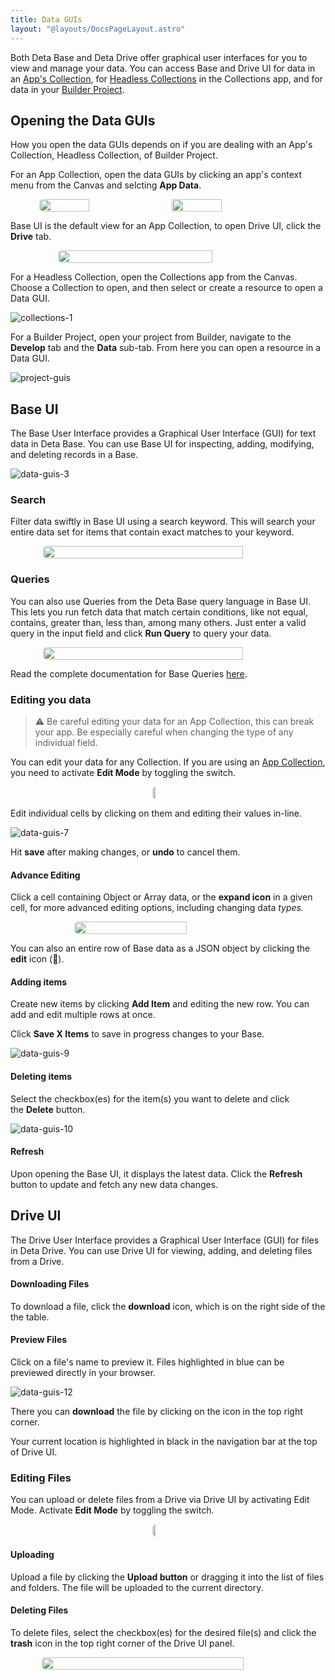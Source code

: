 ```yaml
---
title: Data GUIs
layout: "@layouts/DocsPageLayout.astro"
---
```



Both Deta Base and Deta Drive offer graphical user interfaces for you to view and manage your data. You can access Base and Drive UI for data in an [App's Collection](/docs/en/use/your-data/collections#app-collections), for [Headless Collections](/docs/en/use/your-data/collections#headless-collections) in the Collections app, and for data in your [Builder Project](/docs/en/build/fundamentals/development/projects).

## Opening the Data GUIs

How you open the data GUIs depends on if you are dealing with an App's Collection, Headless Collection, of Builder Project.

<InterfaceTabsExtended>
  <Fragment slot="canvas">

For an App Collection, open the data GUIs by clicking an app's context menu from the Canvas and selcting **App Data**.

<div style="display:flex; justify-content: center;"><img style="border-radius: 5px; width: 40%; max-width: 200px;" src="/docs_assets/use/data-guis-1.png"/><img style="border-radius: 5px; width: 40%; max-width: 200px; padding-left: 12px;" src="/docs_assets/use/data-guis-2.png"/> </div>

Base UI is the default view for an App Collection, to open Drive UI, click the **Drive** tab.

<div style="display:flex; justify-content: center;"><img style="border-radius: 5px; width: 70%; max-width: 400px;" src="/docs_assets/use/data-guis-11.png"/> </div>

</Fragment>
<Fragment slot="collections">

For a Headless Collection, open the Collections app from the Canvas. Choose a Collection to open, and then select or create a resource to open a Data GUI.

![collections-1](/docs_assets/use/collections-1.png)

</Fragment>
<Fragment slot="builder-project">

For a Builder Project, open your project from Builder, navigate to the **Develop** tab and the **Data** sub-tab. From here you can open a resource in a Data GUI.

![project-guis](/docs_assets/build/projects-develop-data.png)

</Fragment>
</InterfaceTabsExtended>

## Base UI

The Base User Interface provides a Graphical User Interface (GUI) for text data in Deta Base. You can use Base UI for inspecting, adding, modifying, and deleting records in a Base.

![data-guis-3](/docs_assets/use/data-guis-3.png)

### Search

Filter data swiftly in Base UI using a search keyword. This will search your entire data set for items that contain exact matches to your keyword.

<div style="display:flex; justify-content: center;"><img style="border-radius: 5px; width: 80%; max-width: 400px;" src="/docs_assets/use/data-guis-4.png"/> </div>

### Queries

You can also use Queries from the Deta Base query language in Base UI. This lets you run fetch data that match certain conditions, like not equal, contains, greater than, less than, among many others. Just enter a valid query in the input field and click **Run Query** to query your data.

<div style="display:flex; justify-content: center;"><img style="border-radius: 5px; width: 80%; max-width: 400px;" src="/docs_assets/use/data-guis-5.png"/> </div>

Read the complete documentation for Base Queries [here](/docs/en/build/reference/deta-base/queries).

### Editing you data

> ⚠️ Be careful editing your data for an App Collection, this can break your app. Be especially careful when changing the type of any individual field.


You can edit your data for any Collection. If you are using an [App Collection](/docs/en/use/your-data/collections#app-collections), you need to activate **Edit Mode** by toggling the switch.

<div style="display:flex; justify-content: center;"><img style="border-radius: 5px; width: 10%; max-width: 80px;" src="/docs_assets/use/data-guis-6.png"/> </div>

Edit individual cells by clicking on them and editing their values in-line.

![data-guis-7](/docs_assets/use/data-guis-7.png)

Hit **save** after making changes, or **undo** to cancel them.

#### Advance Editing

Click a cell containing Object or Array data, or the **expand icon** in a given cell, for more advanced editing options, including changing data *types.*

<div style="display:flex; justify-content: center;"><img style="border-radius: 5px; width: 60%; max-width: 300px;" src="/docs_assets/use/data-guis-8.png"/> </div>

You can also an entire row of Base data as a JSON object by clicking the **edit** icon (📝).

#### Adding items

Create new items by clicking **Add Item** and editing the new row. You can add and edit multiple rows at once.

Click **Save X Items** to save in progress changes to your Base.

![data-guis-9](/docs_assets/use/data-guis-9.png)

#### Deleting items

Select the checkbox(es) for the item(s) you want to delete and click the **Delete** button.

![data-guis-10](/docs_assets/use/data-guis-10.png)

#### Refresh

Upon opening the Base UI, it displays the latest data. Click the **Refresh** button to update and fetch any new data changes.

## Drive UI

The Drive User Interface provides a Graphical User Interface (GUI) for files in Deta Drive. You can use Drive UI for viewing, adding, and deleting files from a Drive.

#### Downloading Files

To download a file, click the **download** icon, which is on the right side of the the table.

#### Preview Files

Click on a file's name to preview it. Files highlighted in blue can be previewed directly in your browser.

![data-guis-12](/docs_assets/use/data-guis-12.png)

There you can **download** the file by clicking on the icon in the top right corner.

Your current location is highlighted in black in the navigation bar at the top of Drive UI.

### Editing Files

You can upload or delete files from a Drive via Drive UI by activating Edit Mode. Activate **Edit Mode** by toggling the switch.

<div style="display:flex; justify-content: center;"><img style="border-radius: 5px; width: 10%; max-width: 80px;" src="/docs_assets/use/data-guis-6.png"/> </div>

#### Uploading

Upload a file by clicking the **Upload button** or dragging it into the list of files and folders. The file will be uploaded to the current directory.

#### Deleting Files

To delete files, select the checkbox(es) for the desired file(s) and click the **trash** icon in the top right corner of the Drive UI panel.

<div style="display:flex; justify-content: center;"><img style="border-radius: 5px; width: 80%; max-width: 500px;" src="/docs_assets/use/data-guis-13.png"/> </div>
